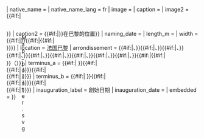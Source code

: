 <noinclude>{{Wraps infobox|Infobox street}}{{esoteric}}</noinclude>{{Infobox street
| embed        = {{{embed|}}}
| name         = {{{streetname|{{PAGENAMEBASE}}}}}
| native_name  = {{{native_name|}}}
| native_name_lang = fr
| image        = {{{area_map|}}}
| caption      = {{{caption|}}}
| image2       = {{#if:{{{paris_map|}}}|<div style="position:relative;width:13px;height:13px;margin:-0px -0px -13px 0px;z-index:50;float:left;left:{{{x|}}}px;top:{{{y|}}}px;">[[File:Map pointer.svg|13px]]</div><div style="width:230px;z-index:40;">{{{paris_map|}}}</div><div style="clear:both;"></div>}}
| caption2     = {{#if:{{{paris_map|}}}|{{{streetname|{{PAGENAMEBASE}}}}}在巴黎的位置}}
| naming_date  = {{{denomination|}}}
| length_m     = {{{length|}}}
| width        = {{#if:{{{width|}}}|{{convert|{{{width|}}}|m}}}}{{#if:{{{width2|}}}|{{#if:{{{width|}}}|<br>}}{{{width2|}}}}}
| location     = [[法国]][[巴黎]]
| arrondissement = {{{arr1|}}}{{#if:{{{arr2|}}}|、{{{arr2|}}}}}{{#if:{{{arr3|}}}|、{{{arr3|}}}}}{{#if:{{{arr4|}}}|、{{{arr4|}}}}}{{#if:{{{arr5|}}}|、{{{arr5|}}}}}{{#if:{{{arr6|}}}|、{{{arr6|}}}}}{{#if:{{{arr7|}}}|、{{{arr7|}}}}}{{#if:{{{arr8|}}}|、{{{arr8|}}}}}{{#if:{{{arr9|}}}|、{{{arr9|}}}}}{{#if:{{{arr10|}}}|、{{{arr10|}}}}}{{#if:{{{arr_num|}}}|{{#if:{{{arr2|}}}|<br>}}（{{{arr_num|}}}）}}
| terminus_a   = {{#if:{{{beginsnum|}}}|{{{beginsnum|}}}&nbsp;}}{{{begins|}}}{{#if:{{{begins1|}}}|<br>{{#if:{{{beginsnum1|}}}|{{{beginsnum1}}}&nbsp;}}{{{begins1|}}}}}{{#if:{{{begins2|}}}|<br>{{#if:{{{beginsnum2|}}}|{{{beginsnum2}}}&nbsp;}}{{{begins2|}}}}}
| terminus_b   = {{#if:{{{endsnum|}}}|{{{endsnum|}}}&nbsp;}}{{{ends|}}}{{#if:{{{ends1|}}}|<br>{{#if:{{{endsnum1|}}}|{{{endsnum1}}}&nbsp;}}{{{ends1|}}}}}{{#if:{{{ends2|}}}|<br>{{#if:{{{endsnum2|}}}|{{{endsnum2}}}&nbsp;}}{{{ends2|}}}}}
| inauguration_label = 創始日期
| inauguration_date  = {{{creation|}}}
| embedded           = {{{embedded|}}}
}}<noinclude>{{Documentation}}</noinclude>